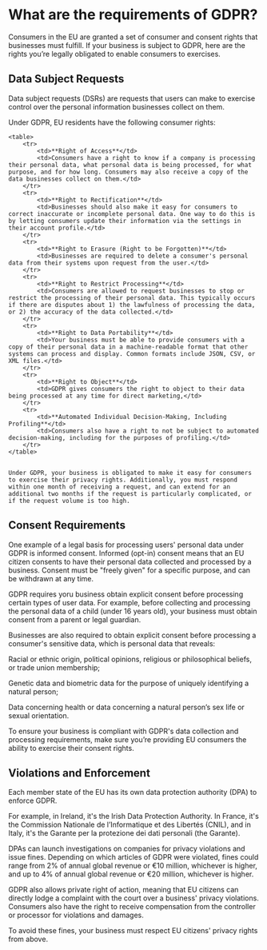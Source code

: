 # What are the requirements of GDPR?

Consumers in the EU are granted a set of consumer and consent rights that businesses must fulfill. If your business is subject to GDPR, here are the rights you’re legally obligated to enable consumers to exercises.

## Data Subject Requests

Data subject requests (DSRs) are requests that users can make to exercise control over the personal information businesses collect on them.

Under GDPR, EU residents have the following consumer rights:

    <table>
        <tr>
            <td>**Right of Access**</td>
            <td>Consumers have a right to know if a company is processing their personal data, what personal data is being processed, for what purpose, and for how long. Consumers may also receive a copy of the data businesses collect on them.</td>
        </tr>
        <tr>
            <td>**Right to Rectification**</td>
            <td>Businesses should also make it easy for consumers to correct inaccurate or incomplete personal data. One way to do this is by letting consumers update their information via the settings in their account profile.</td>
        </tr>
        <tr>
            <td>**Right to Erasure (Right to be Forgotten)**</td>
            <td>Businesses are required to delete a consumer's personal data from their systems upon request from the user.</td>
        </tr>
        <tr>
            <td>**Right to Restrict Processing**</td>
            <td>Consumers are allowed to request businesses to stop or restrict the processing of their personal data. This typically occurs if there are disputes about 1) the lawfulness of processing the data, or 2) the accuracy of the data collected.</td>
        </tr>
        <tr>
            <td>**Right to Data Portability**</td>
            <td>Your business must be able to provide consumers with a copy of their personal data in a machine-readable format that other systems can process and display. Common formats include JSON, CSV, or XML files.</td>
        </tr>
        <tr>
            <td>**Right to Object**</td>
            <td>GDPR gives consumers the right to object to their data being processed at any time for direct marketing,</td>
        </tr>
        <tr>
            <td>**Automated Individual Decision-Making, Including Profiling**</td>
            <td>Consumers also have a right to not be subject to automated decision-making, including for the purposes of profiling.</td>
        </tr>
    </table>


    Under GDPR, your business is obligated to make it easy for consumers to exercise their privacy rights. Additionally, you must respond within one month of receiving a request, and can extend for an additional two months if the request is particularly complicated, or if the request volume is too high.

## Consent Requirements

One example of a legal basis for processing users' personal data under GDPR is informed consent. Informed (opt-in) consent means that an EU citizen consents to have their personal data collected and processed by a business. Consent must be "freely given" for a specific purpose, and can be withdrawn at any time. 

GDPR requires yoru business obtain explicit consent before processing certain types of user data. For example, before collecting and processing the personal data of a child (under 16 years old), your business must obtain consent from a parent or legal guardian.

Businesses are also required to obtain explicit consent before processing a consumer's sensitive data, which is personal data that reveals:

Racial or ethnic origin, political opinions, religious or philosophical beliefs, or trade union membership;

Genetic data and biometric data for the purpose of uniquely identifying a natural person;

Data concerning health or data concerning a natural person’s sex life or sexual orientation.

To ensure your business is compliant with GDPR's data collection and processing requirements, make sure you’re providing EU consumers the ability to exercise their consent rights. 

## Violations and Enforcement

Each member state of the EU has its own data protection authority (DPA) to enforce GDPR. 

For example, in Ireland, it's the Irish Data Protection Authority. In France, it's the Commission Nationale de l’Informatique et des Libertés (CNIL), and in Italy, it's the Garante per la protezione dei dati personali (the Garante).

DPAs can launch investigations on companies for privacy violations and issue fines. Depending on which articles of GDPR were violated, fines could range from 2% of annual global revenue or €10 million, whichever is higher, and up to 4% of annual global revenue or €20 million, whichever is higher. 

GDPR also allows private right of action, meaning that EU citizens can directly lodge a complaint with the court over a business' privacy violations. Consumers also have the right to receive compensation from the controller or processor for violations and damages.

To avoid these fines, your business must respect EU citizens' privacy rights from above.
